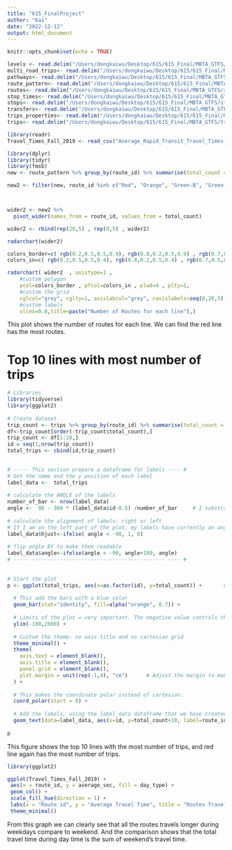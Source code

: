 ```yaml
---
title: "615_FinalProject"
author: "Kai"
date: "2022-12-12"
output: html_document
---
```


```r
knitr::opts_chunk$set(echo = TRUE)
```


```r

levels <- read.delim("/Users/dongkaiwu/Desktop/615/615_Final/MBTA_GTFS/levels.txt", ",", header = TRUE)
multi_road_trips<- read.delim("/Users/dongkaiwu/Desktop/615/615_Final/MBTA_GTFS/multi_route_trips.txt", ",", header = TRUE)
pathways<- read.delim("/Users/dongkaiwu/Desktop/615/615_Final/MBTA_GTFS/pathways.txt", ",", header = TRUE)
route_pattern<- read.delim("/Users/dongkaiwu/Desktop/615/615_Final/MBTA_GTFS/route_patterns.txt", ",", header = TRUE)
routes<- read.delim("/Users/dongkaiwu/Desktop/615/615_Final/MBTA_GTFS/routes.txt", ",", header = TRUE)
stop_times<- read.delim("/Users/dongkaiwu/Desktop/615/615_Final/MBTA_GTFS/stop_times.txt", ",", header = TRUE)
stops<- read.delim("/Users/dongkaiwu/Desktop/615/615_Final/MBTA_GTFS/stops.txt", ",", header = TRUE)
transfers<- read.delim("/Users/dongkaiwu/Desktop/615/615_Final/MBTA_GTFS/transfers.txt", ",", header = TRUE)
trips_properties<- read.delim("/Users/dongkaiwu/Desktop/615/615_Final/MBTA_GTFS/trips_properties_definitions.txt", ",", header = TRUE)
trips<- read.delim("/Users/dongkaiwu/Desktop/615/615_Final/MBTA_GTFS/trips.txt", ",", header = TRUE)

library(readr)
Travel_Times_Fall_2019 <- read_csv("Average_Rapid_Transit_Travel_Times_Fall_2019.csv")

```



```r
library(dplyr)
library(tidyr)
library(fmsb)
new <- route_pattern %>% group_by(route_id) %>% summarise(total_count = n())

new2 <- filter(new, route_id %in% c("Red", "Orange", "Green-B", "Green-C", "Green-D", "Green-E"))



wider2 <- new2 %>%
  pivot_wider(names_from = route_id, values_from = total_count)

wider2 <- rbind(rep(20,5) , rep(0,5) , wider2)

radarchart(wider2)

colors_border=c( rgb(0.2,0.5,0.5,0.9), rgb(0.8,0.2,0.5,0.9) , rgb(0.7,0.5,0.1,0.9) )
colors_in=c( rgb(0.2,0.5,0.5,0.4), rgb(0.8,0.2,0.5,0.4) , rgb(0.7,0.5,0.1,0.4) )

radarchart( wider2  , axistype=1 , 
    #custom polygon
    pcol=colors_border , pfcol=colors_in , plwd=4 , plty=1,
    #custom the grid
    cglcol="grey", cglty=1, axislabcol="grey", caxislabels=seq(0,20,5), cglwd=0.8,
    #custom labels
    vlcex=0.8,title=paste("Number of Routes for each line"),)

```
This plot shows the number of routes for each line. We can find the red line has the most routes. 





# Top 10 lines with most number of trips
```r
# Libraries
library(tidyverse)
library(ggplot2)
 
# Create dataset
trip_count <- trips %>% group_by(route_id) %>% summarise(total_count = n())
df<-trip_count[order(-trip_count$total_count),]
trip_count <- df[1:10,]
id = seq(1,nrow(trip_count))
total_trips <- cbind(id,trip_count)

 
# ----- This section prepare a dataframe for labels ---- #
# Get the name and the y position of each label
label_data <-  total_trips
 
# calculate the ANGLE of the labels
number_of_bar <- nrow(label_data)
angle <-  90 - 360 * (label_data$id-0.5) /number_of_bar     # I substract 0.5 because the letter must have the angle of the center of the bars. Not extreme right(1) or extreme left (0)
 
# calculate the alignment of labels: right or left
# If I am on the left part of the plot, my labels have currently an angle < -90
label_data$hjust<-ifelse( angle < -90, 1, 0)
 
# flip angle BY to make them readable
label_data$angle<-ifelse(angle < -90, angle+180, angle)
# ----- ------------------------------------------- ---- #
 
 
# Start the plot
p <- ggplot(total_trips, aes(x=as.factor(id), y=total_count)) +       # Note that id is a factor. If x is numeric, there is some space between the first bar
  
  # This add the bars with a blue color
  geom_bar(stat="identity", fill=alpha("orange", 0.7)) +
  
  # Limits of the plot = very important. The negative value controls the size of the inner circle, the positive one is useful to add size over each bar
  ylim(-100,2600) +
  
  # Custom the theme: no axis title and no cartesian grid
  theme_minimal() +
  theme(
    axis.text = element_blank(),
    axis.title = element_blank(),
    panel.grid = element_blank(),
    plot.margin = unit(rep(-1,4), "cm")      # Adjust the margin to make in sort labels are not truncated!
  ) +
  
  # This makes the coordinate polar instead of cartesian.
  coord_polar(start = 0) +
  
  # Add the labels, using the label_data dataframe that we have created before
  geom_text(data=label_data, aes(x=id, y=total_count+10, label=route_id, hjust=hjust), color="black", fontface="bold",alpha=0.6, size=3.5, angle= label_data$angle, inherit.aes = FALSE) 
 
p
```

This figure shows the top 10 lines with the most number of trips, and red line again has the most number of trips. 




```r
library(ggplot2)

ggplot(Travel_Times_Fall_2019) +
 aes(x = route_id, y = average_sec, fill = day_type) +
 geom_col() +
 scale_fill_hue(direction = 1) +
 labs(x = "Route id", y = "Average Travel Time", title = "Routes Travel Time VS. Day Type", fill = "Day Type:") +
 theme_minimal()

```

From this graph we can clearly see that all the routes travels longer during weekdays compare to weekend. And the comparison shows that the total travel time during day time is the sum of weekend's travel time. 


